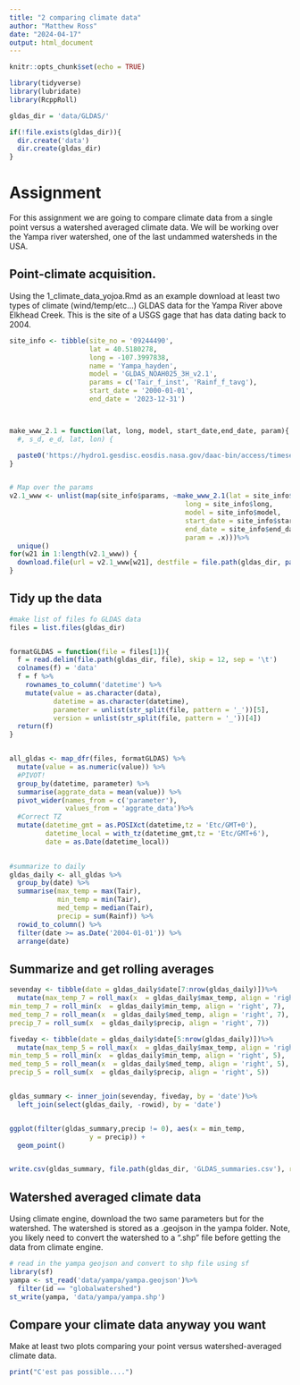 ```yaml
---
title: "2 comparing climate data"
author: "Matthew Ross"
date: "2024-04-17"
output: html_document
---
```


```r
knitr::opts_chunk$set(echo = TRUE)

library(tidyverse)
library(lubridate)
library(RcppRoll)

gldas_dir = 'data/GLDAS/'

if(!file.exists(gldas_dir)){
  dir.create('data')
  dir.create(gldas_dir)
}
```


# Assignment


For this assignment we are going to compare climate data from a single point 
versus a watershed averaged climate data. We will be working over the Yampa river
watershed, one of the last undammed watersheds in the USA. 

## Point-climate acquisition. 

Using the 1_climate_data_yojoa.Rmd as an example download at least two types of climate (wind/temp/etc...) GLDAS data for the
Yampa River above Elkhead Creek. This is the site of a USGS gage that has data
dating back to 2004. 

```r
site_info <- tibble(site_no = '09244490',
                    lat = 40.5180278,
                    long = -107.3997838,
                    name = 'Yampa_hayden', 
                    model = 'GLDAS_NOAH025_3H_v2.1', 
                    params = c('Tair_f_inst', 'Rainf_f_tavg'), 
                    start_date = '2000-01-01',
                    end_date = '2023-12-31')



make_www_2.1 = function(lat, long, model, start_date,end_date, param){
  #, s_d, e_d, lat, lon) {

  paste0('https://hydro1.gesdisc.eosdis.nasa.gov/daac-bin/access/timeseries.cgi?variable=GLDAS2:', model, ':', param, '&startDate=', start_date, 'T00:00&endDate=', end_date, 'T21:00&location=GEOM:POINT(', long, ',%20', lat, ')&type=asc2')
}


# Map over the params
v2.1_www <- unlist(map(site_info$params, ~make_www_2.1(lat = site_info$lat,
                                            long = site_info$long,
                                            model = site_info$model,
                                            start_date = site_info$start_date,
                                            end_date = site_info$end_date,
                                            param = .x)))%>%
  unique()
for(w21 in 1:length(v2.1_www)) {
  download.file(url = v2.1_www[w21], destfile = file.path(gldas_dir, paste0(rep(gldas_mod[2], length(params))[w21], '_', params[w21], '.csv')))
}


```

## Tidy up the data

```r
#make list of files fo GLDAS data
files = list.files(gldas_dir)


formatGLDAS = function(file = files[1]){
  f = read.delim(file.path(gldas_dir, file), skip = 12, sep = '\t')
  colnames(f) = 'data'
  f = f %>%
    rownames_to_column('datetime') %>% 
    mutate(value = as.character(data),
           datetime = as.character(datetime),
           parameter = unlist(str_split(file, pattern = '_'))[5],
           version = unlist(str_split(file, pattern = '_'))[4])
  return(f)
}


all_gldas <- map_dfr(files, formatGLDAS) %>% 
  mutate(value = as.numeric(value)) %>%
  #PIVOT!
  group_by(datetime, parameter) %>% 
  summarise(aggrate_data = mean(value)) %>% 
  pivot_wider(names_from = c('parameter'),
              values_from = 'aggrate_data')%>%
  #Correct TZ
  mutate(datetime_gmt = as.POSIXct(datetime,tz = 'Etc/GMT+0'), 
         datetime_local = with_tz(datetime_gmt,tz = 'Etc/GMT+6'), 
         date = as.Date(datetime_local))
  

#summarize to daily 
gldas_daily <- all_gldas %>% 
  group_by(date) %>% 
  summarise(max_temp = max(Tair),
            min_temp = min(Tair),
            med_temp = median(Tair),
            precip = sum(Rainf)) %>% 
  rowid_to_column() %>% 
  filter(date >= as.Date('2004-01-01')) %>% 
  arrange(date)

```

## Summarize and get rolling averages

```r
sevenday <- tibble(date = gldas_daily$date[7:nrow(gldas_daily)])%>%
  mutate(max_temp_7 = roll_max(x  = gldas_daily$max_temp, align = 'right', 7),
min_temp_7 = roll_min(x  = gldas_daily$min_temp, align = 'right', 7),
med_temp_7 = roll_mean(x  = gldas_daily$med_temp, align = 'right', 7),
precip_7 = roll_sum(x  = gldas_daily$precip, align = 'right', 7))

fiveday <- tibble(date = gldas_daily$date[5:nrow(gldas_daily)])%>%
  mutate(max_temp_5 = roll_max(x  = gldas_daily$max_temp, align = 'right', 5),
min_temp_5 = roll_min(x  = gldas_daily$min_temp, align = 'right', 5),
med_temp_5 = roll_mean(x  = gldas_daily$med_temp, align = 'right', 5),
precip_5 = roll_sum(x  = gldas_daily$precip, align = 'right', 5))


gldas_summary <- inner_join(sevenday, fiveday, by = 'date')%>%
  left_join(select(gldas_daily, -rowid), by = 'date')


ggplot(filter(gldas_summary,precip != 0), aes(x = min_temp,
                    y = precip)) + 
  geom_point()


write.csv(gldas_summary, file.path(gldas_dir, 'GLDAS_summaries.csv'), row.names = F)
```



## Watershed averaged climate data

Using climate engine, download the two same parameters but for the watershed.
The watershed is stored as a .geojson in the yampa folder. Note, you likely need
to convert the watershed to a ".shp" file before getting the data from climate 
engine. 


```r

# read in the yampa geojson and convert to shp file using sf
library(sf)
yampa <- st_read('data/yampa/yampa.geojson')%>%
  filter(id == "globalwatershed")
st_write(yampa, 'data/yampa/yampa.shp')

```



## Compare your climate data anyway you want

Make at least two plots comparing your point versus watershed-averaged climate data. 

```r
print("C'est pas possible....")
```




